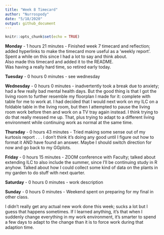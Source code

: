 ```yaml
---
title: "Week 8 Timecard"
author: "Nurrospody"
date: "5/18/2020"
output: github_document
---
```


```r
knitr::opts_chunk$set(echo = TRUE)
```

**Monday** - 1 hours 21 minutes - Finished week 7 timecard and reflection; added hyperlinks to make the timecard more useful as a 'weekly report'.  Spent a while on this since I had a lot to say and think about.  
Also made this timecard and added it to the README.  
Was having a really hard time, so retired early today.  

**Tuesday** - 0 hours 0 minutes - see wednesday

**Wednesday** - 0 hours 0 minutes - inadvertently took a break due to anxiety; had a few really bad mental health days.  But the good thing is that I got the living room to further resemble my floorplan I made for it: complete with table for me to work at.  I had decided that I would next work on my ILC on a foldable table in the living room, but then I attempted to pause the living room work before then and work on a TV tray again instead.  I think trying to do that really messed me up.  That, plus trying to adapt to a different living environment while continuing work as normal at the same time.

**Thursday** - 0 hours 43 minutes - Tried making some sense out of my kurtosis report . . . I don't think it's doing any good until I figure out how to format it AND have found an answer.  Maybe I should switch direction for now and go back to my GGplots.

**Friday** - 0 hours 15 minutes - ZOOM conference with Faculty; talked about extending ILC to also include the summer, since I'll be continuing study in R anyhow.  Talked about how I could collect some kind of data on the plants in my garden to do stuff with next quarter.

**Saturday** - 0 hours 0 minutes - work description

**Sunday** - 0 hours 0 minutes - Weekend spent on preparing for my final in other class.

I didn't really get any actual new work done this week; sucks a lot but I guess that happens sometimes.  If I learned anything, it's that when I suddenly change everything in my work environment, it's smarter to spend a few days to adapt to the change than it is to force work during that adaption time.